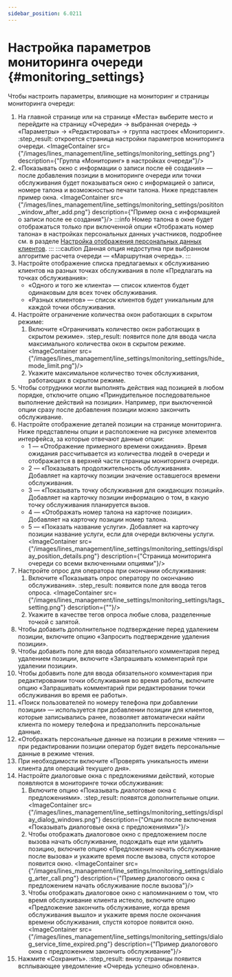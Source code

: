 ```yaml
---
sidebar_position: 6.0211
---
```



# Настройка параметров мониторинга очереди {#monitoring_settings}

Чтобы настроить параметры, влияющие на мониторинг и страницы мониторинга очереди:
1.  На главной странице или на странице «Места» выберите место и перейдите на страницу «Очереди» → выбранная очередь → «Параметры» → «Редактировать» → группа настроек «Мониторинг».
    :step_result: откроется страница настройки параметров мониторинга очереди.
    <ImageContainer src={"/images/lines_management/line_settings/monitoring_settings.png"} description={"Группа «Мониторинг» в настройках очереди"}/>
2.  «Показывать окно с информации о записи после её создания» — после добавления позиции в мониторинге очереди или точки обслуживания будет показываться окно с информацией о записи, номере талона и возможностью печати талона. Ниже представлен пример окна.
    <ImageContainer src={"/images/lines_management/line_settings/monitoring_settings/posititon_window_after_add.png"} description={"Пример окна с информацией о записи после ее создания"}/>
    :::info
    Номер талона в окне будет отображаться только при включенной опции «Отображать номер талона» в настройках персональных данных участников, подробнее см. в разделе [Настройка отображения персональных данных клиентов](display_personal_data.mdx).
    :::
    :::caution
    Данная опция недоступна при выбранном алгоритме расчета очереди — «Маршрутная очередь».
    :::
3.  Настройте отображение списка предлагаемых к обслуживанию клиентов на разных точках обслуживания в поле «Предлагать на точках обслуживания»:
    -   «Одного и того же клиента» — список клиентов будет одинаковым для всех точек обслуживания.
    -   «Разных клиентов» — список клиентов будет уникальным для каждой точки обслуживания.
4.  Настройте ограничение количества окон работающих в скрытом режиме:
    1.  Включите «Ограничивать количество окон работающих в скрытом режиме».
        :step_result: появится поле для ввода числа максимального количества окон в скрытом режиме.
        <ImageContainer src={"/images/lines_management/line_settings/monitoring_settings/hide_mode_limit.png"}/>
    2.  Укажите максимальное количество точек обслуживания, работающих в скрытом режиме.
5.  Чтобы сотрудники могли выполнять действия над позицией в любом порядке, отключите опцию «Принудительное последовательное выполнение действий на позиции». Например, при выключенной опции сразу после добавления позиции можно закончить обслуживание.
6.  Настройте отображение деталей позиции на странице мониторинга. Ниже представлены опции и расположение на рисунке элементов интерфейса, за которые отвечают данные опции:
    -   1 — «Отображение примерного времени ожидания». Время ожидания рассчитывается из количества людей в очереди и отображается в верхней части страницы мониторинга очереди.
    -   2 — «Показывать продолжительность обслуживания». Добавляет на карточку позиции значение оставшегося времени обслуживания.
    -   3 — «Показывать точку обслуживания для ожидающих позиций». Добавляет на карточку позиции информацию о том, в какую точку обслуживания планируется вызов.
    -   4 — «Отображать номер талона на карточке позиции». Добавляет на карточку позиции номер талона.
    -   5 — «Показать название услуги». Добавляет на карточку позиции название услуги, если для очереди включены услуги.
    <ImageContainer src={"/images/lines_management/line_settings/monitoring_settings/display_position_details.png"} description={"Страница мониторинга очереди со всеми включенными опциями"}/>
7.  Настройте опрос для оператора при окончании обслуживания:
    1.  Включите «Показывать опрос оператору по окончанию обслуживания».
        :step_result: появится поле для ввода тегов опроса.
        <ImageContainer src={"/images/lines_management/line_settings/monitoring_settings/tags_setting.png"} description={""}/>
    2.  Укажите в качестве тегов опроса любые слова, разделенные точкой с запятой.
8.  Чтобы добавить дополнительное подтверждение перед удалением позиции, включите опцию «Запросить подтверждение удаления позиции».
9.  Чтобы добавить поле для ввода обязательного комментария перед удалением позиции, включите «Запрашивать комментарий при удалении позиции».
10. Чтобы добавить поле для ввода обязательного комментария при редактировании точки обслуживания во время работы, включите опцию «Запрашивать комментарий при редактировании точки обслуживания во время ее работы».
11. «Поиск пользователей по номеру телефона при добавлении позиции» — используется при добавлении позиции для клиентов, которые записывались ранее, позволяет автоматически найти клиента по номеру телефона и предзаполнить персональные данные.
12. «Отображать персональные данные на позиции в режиме чтения» — при редактировании позиции оператор будет видеть персональные данные в режиме чтения.
13. При необходимости включите «Проверять уникальность имени клиента для операций текущего дня».
14. Настройте диалоговые окна с предложениями действий, которые появляются в мониторинге точки обслуживания:
    1.  Включите опцию «Показывать диалоговые окна с предложениями».
        :step_result: появятся дополнительные опции.
        <ImageContainer src={"/images/lines_management/line_settings/monitoring_settings/display_dialog_windows.png"} description={"Опции после включения «Показывать диалоговые окна с предложениями»"}/>
    2.  Чтобы отображать диалоговое окно с предложением после вызова начать обслуживание, подождать еще или удалить позицию, включите опцию «Предложение начать обслуживание после вызова» и укажите время после вызова, спустя которое появится окно.
        <ImageContainer src={"/images/lines_management/line_settings/monitoring_settings/dialog_arter_call.png"} description={"Пример диалогового окна с предложением начать обслуживание после вызова"}/>
    3.  Чтобы отображать диалоговое окно с напоминанием о том, что время обслуживание клиента истекло, включите опцию «Предложение закончить обслуживание, когда время обслуживания вышло» и укажите время после окончания времени обслуживания, спустя которое появится окно.
        <ImageContainer src={"/images/lines_management/line_settings/monitoring_settings/dialog_service_time_expired.png"} description={"Пример диалогового окна с предложением закончить обслуживание"}/>
15. Нажмите «Сохранить».
    :step_result: внизу страницы появится всплывающее уведомление «Очередь успешно обновлена».
